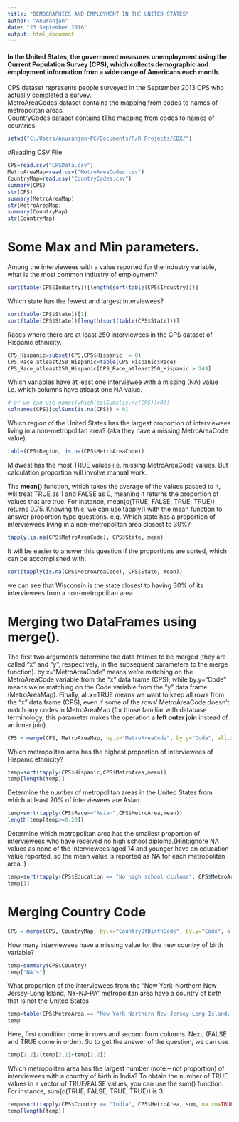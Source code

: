 ```yaml
---
title: "DEMOGRAPHICS AND EMPLOYMENT IN THE UNITED STATES"
author: "Anuranjan"
date: "23 September 2016"
output: html_document
---
```


#### In the United States, the government measures unemployment using the Current Population Survey (CPS), which collects demographic and employment information from a wide range of Americans each month.
CPS dataset represents people surveyed in the September 2013 CPS who actually completed a survey.  
MetroAreaCodes dataset contains the mapping from codes to names of metropolitan areas.  
CountryCodes dataset contains tThe mapping from codes to names of countries.
```r
setwd("C:/Users/Anuranjan-PC/Documents/R/R Projects/EDX/")
```
#Reading CSV File
```r
CPS=read.csv("CPSData.csv")
MetroAreaMap=read.csv("MetroAreaCodes.csv")
CountryMap=read.csv("CountryCodes.csv")
summary(CPS)
str(CPS)
summary(MetroAreaMap)
str(MetroAreaMap)
summary(CountryMap)
str(CountryMap)

```
# Some Max and Min parameters.
Among the interviewees with a value reported for the Industry variable, what is the most common industry of employment?
```r
sort(table(CPS$Industry))[length(sort(table(CPS$Industry)))]
```

Which state has the fewest and largest interviewees?
```r
sort(table(CPS$State))[1]
sort(table(CPS$State))[length(sort(table(CPS$State)))]
```
Races where there are at least 250 interviewees in the CPS dataset of Hispanic ethnicity.
```r
CPS_Hispanic=subset(CPS,CPS$Hispanic != 0)
CPS_Race_atleast250_Hispanic=table(CPS_Hispanic$Race)
CPS_Race_atleast250_Hispanic[CPS_Race_atleast250_Hispanic > 249]
```

Which variables have at least one interviewee with a missing (NA) value i.e. which columns have atleast one NA value.
```r
# or we can use names(which(colSums(is.na(CPS))>0))
colnames(CPS)[colSums(is.na(CPS)) > 0]
```
Which region of the United States has the largest proportion of interviewees living in a non-metropolitan area? (aka they have a missing MetroAreaCode value)

```r
table(CPS$Region, is.na(CPS$MetroAreaCode))
```
Midwest has the most TRUE values i.e. missing MetroAreaCode values. But calculation proportion will involve manual work.

The **mean()** function, which takes the average of the values passed to it, will treat TRUE as 1 and FALSE as 0, meaning it returns the proportion of values that are true. For instance, mean(c(TRUE, FALSE, TRUE, TRUE)) returns 0.75. Knowing this, we can use tapply() with the mean function to answer proportion type questions. e.g. Which state has a proportion of interviewees living in a non-metropolitan area closest to 30%?
```r
tapply(is.na(CPS$MetroAreaCode), CPS$State, mean)
```

It will be easier to answer this question if the proportions are sorted, which can be accomplished with:
```r
sort(tapply(is.na(CPS$MetroAreaCode), CPS$State, mean))
```
we can see that Wisconsin is the state closest to having 30% of its interviewees from a non-metropolitan area

# Merging two DataFrames using merge().
The first two arguments determine the data frames to be merged (they are called "x" and "y", respectively, in the subsequent parameters to the merge function). by.x="MetroAreaCode" means we're matching on the MetroAreaCode variable from the "x" data frame (CPS), while by.y="Code" means we're matching on the Code variable from the "y" data frame (MetroAreaMap). Finally, all.x=TRUE means we want to keep all rows from the "x" data frame (CPS), even if some of the rows' MetroAreaCode doesn't match any codes in MetroAreaMap (for those familiar with database terminology, this parameter makes the operation a **left outer join** instead of an inner join).
```r
CPS = merge(CPS, MetroAreaMap, by.x="MetroAreaCode", by.y="Code", all.x=TRUE)
```

Which metropolitan area has the highest proportion of interviewees of Hispanic ethnicity? 
```r
temp=sort(tapply(CPS$Hispanic,CPS$MetroArea,mean))
temp[length(temp)]
```

Determine the number of metropolitan areas in the United States from which at least 20% of interviewees are Asian.
```r
temp=sort(tapply(CPS$Race=="Asian",CPS$MetroArea,mean))
length(temp[temp>=0.20])
```

Determine which metropolitan area has the smallest proportion of interviewees who have received no high school diploma.(Hint:ignore NA values as none of the interviewees aged 14 and younger have an education value reported, so the mean value is reported as NA for each metropolitan area. )
```r
temp=sort(tapply(CPS$Education == "No high school diploma", CPS$MetroArea, mean,na.rm=TRUE))
temp[1]
```

# Merging Country Code
```r
CPS = merge(CPS, CountryMap, by.x="CountryOfBirthCode", by.y="Code", all.x=TRUE)
```

How many interviewees have a missing value for the new country of birth variable?
```r
temp=summary(CPS$Country)
temp["NA's"]
```

What proportion of the interviewees from the "New York-Northern New Jersey-Long Island, NY-NJ-PA" metropolitan area have a country of birth that is not the United States
```r
temp=table(CPS$MetroArea == "New York-Northern New Jersey-Long Island, NY-NJ-PA", CPS$Country != "United States")
temp

```
Here, first condition come in rows and second form columns. Next, (FALSE and TRUE come in order). So to get the answer of the question, we can use
```r
temp[2,2]/(temp[2,1]+temp[2,2])
```
Which metropolitan area has the largest number (note -- not proportion) of interviewees with a country of birth in India? 
To obtain the number of TRUE values in a vector of TRUE/FALSE values, you can use the sum() function. For instance, sum(c(TRUE, FALSE, TRUE, TRUE)) is 3. 
```r
temp=sort(tapply(CPS$Country == "India", CPS$MetroArea, sum, na.rm=TRUE))
temp[length(temp)]
```

